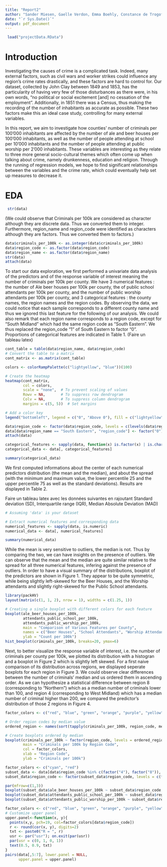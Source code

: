 ```yaml
---
title: "Report2"
author: "Sander Miesen, Gaelle Verdon, Emma Boehly, Constance de Trogoff"
date: "`r Sys.Date()`"
output: pdf_document
---
```


```r
 load("projectData.RData")
```

# Introduction

Investigating the causes of crime is a complicated task. Indeed, many external factors, such as civil wars and worker strikes could influence any region’s crime rates drastically, and these factors are hard to control for. Our dataset, collected by John Clay between 1849 and 1853, has the particularity of having very few of those disturbances as there were, in his own words, “no political or social excitement [and] no cessation of the employment”. Additionally, in 1851 there was a Census, thus making the recording of the number of inhabitants as accurate as possible. These two factors make this an ideal case study, controlling for many external variables.

In this report, we aim to investigate how counties’ number of criminals per 100’000 inhabitants are affected by the number of ale and beer houses per 100’000 inhabitants, as well as the number of people attending at school per 10’000 inhabitants and the number of people attending at public worship per 2’000 inhabitants. These variables are interesting as they relate to three more general socio-cultural themes which often come up when talking about crime, namely drunkenness, education and religion. Through the running of regression models, we hope to find significant relationships between the variables and the crime rate, which could eventually help set up measures to decrease it.


# EDA

```r
 str(data)
```

(We could observe that Criminals per 100k are considered as character although they are discrete data. Thus we converted them to integer.
Furthermore, region_name and region_code were identified as characters although they are factors. Thus we converted them to factors.)

```r
data$criminals_per_100k <- as.integer(data$criminals_per_100k)
data$region_code <- as.factor(data$region_code)
data$region_name <- as.factor(data$region_name)
str(data)
attach(data)
```

To start our data exploration, we first performed a univariate data analysis of the predictors and of the response variable of interest meaning the number of criminals per 100k per county. We have 3 numerical features : the number of Ale beer houses per 100k per county, the of public school attendants per 100k per county, and the number of public worship attendants per 100k per county, and 3 categorical features : the county names, the region names and the region codes. By observing the data, we could notice that each sample corresponds to a different county name and thus we ignored this last feature for the following of our analysis. We could also remark that each region name corresponds to a region code, except for "South Midland" which had the same region code as "South Eastern". We thus replaced the region_code "1" of South Eastern to factor "0". Proportions of categorical features are indicated in Table 1. (Faire un tableau latex)

```r

cont_table = table(data$region_name, data$region_code)
# Convert the table to a matrix
cont_matrix <- as.matrix(cont_table)

colors <- colorRampPalette(c("lightyellow", "blue"))(100)

# Create the heatmap
heatmap(cont_matrix, 
        col = colors, 
        scale = "none",  # To prevent scaling of values
        Rowv = NA,       # To suppress row dendrogram
        Colv = NA,       # To suppress column dendrogram
        margins = c(5, 5))  # Set margins

# Add a color key
legend("bottomleft", legend = c("0", "Above 0"), fill = c("lightyellow", "blue"), bty = "n")

```

```r
data$region_code <- factor(data$region_code, levels = c(levels(data$region_code), "0"))
data[data$region_name == "South Eastern", "region_code"] <- factor("0")
attach(data)

categorical_features <- sapply(data, function(x) is.factor(x) | is.character(x))
categorical_data <- data[, categorical_features]

summary(categorical_data)
```

We first computed informations about the center of each numerical predictors distribution (the mean and the median), and about the spread (with the minimum and maximum value, the lower percentile 25 and the upper percentile 75 as well as the standard deviations). Results are displayed in Table 2.

Faire un tableau latex avec les données suivantes en rajoutant Standard deviation (SD), Interquartile range (IQR), Median Absolute Deviation (MAD)
```r
# Assuming 'data' is your dataset

# Extract numerical features and corresponding data
numerical_features <- sapply(data, is.numeric)
numerical_data <- data[, numerical_features]

summary(numerical_data)
```

While the mean is very sensitive to outliers, the median is not. Thus by comparing the two, we can have insights on the presence of outliers. We can observe that the mean and the median are quite similar relative to the spread for all three numerical features, infering against the presence of outliers. In order to have a visual summary of the distributions, boxplot of the predictors are shown in Figure 1. They appear to be quite symmetric, while being slightly left-skewed for the Beer Houses, and the Worship attendants and slightly right-skewed for the Public School attendants. 

```r
library(packHV)
layout(matrix(c(1, 1, 2), nrow = 1), widths = c(1.25, 1))

# Creating a single boxplot with different colors for each feature
boxplot(ale_beer_houses_per_100k, 
        attendants_public_school_per_100k, 
        attendants_public_worship_per_100k, 
        main = "Comparison of Various Features per County",
        names = c("Beer Houses", "School Attendants", "Worship Attendants"),
        ylab = "Count per 100k")
hist_boxplot(criminals_per_100k, breaks=20, ymax=6)
```

Next, to better visualize the response variable of interest, i.e. the number of criminals per county per 100k, we plotted its distribution with a histogran and a boxplot in Figure 2 which is slightly left skewed. For a first naive comparison of its distribution across regions, we displayed seperate boxplots for each region in Figure 3. We could observe clear differences between the number of criminals' median and us ordered them in ascending order. As we can hypothesize a statistical difference between region 8 (corresponding to "Northern") which as a median number of criminals lower than 100, and region 4 (corresponding to West Midland) which has a median number of criminal higher than 200, we compared the predictor's distribution of those 2 regions in Figure 4.


```r
factor_colors <- c("red", "blue", "green", "orange", "purple", "yellow", "pink", "magenta", "cyan")

# Order region codes by median value
ordered_region <- names(sort(tapply(criminals_per_100k, region_code, median)))

# Create boxplots ordered by median
boxplot(criminals_per_100k ~ factor(region_code, levels = ordered_region), 
        main = "Criminals per 100k by Region Code",
        col = factor_colors,
        xlab = "Region Code",
        ylab = "Criminals per 100k")

```
```r
factor_colors <- c("cyan", "red")
subset_data <- data[data$region_code %in% c(factor("4"), factor("8")), ]
subset_data$region_code <- factor(subset_data$region_code, levels = c(factor("4"), factor("8")))

par(mfrow=c(1,3))
boxplot(subset_data$ale_beer_houses_per_100k ~ subset_data$region_code, main = "", col = factor_colors)
boxplot(subset_data$attendants_public_school_per_100k ~ subset_data$region_code, main = "", col = factor_colors)
boxplot(subset_data$attendants_public_worship_per_100k ~ subset_data$region_code, main = "", col = factor_colors)
```


```r
factor_colors <- c("red", "blue", "green", "orange", "purple", "yellow", "pink", "magenta", "cyan")
# Customize upper panel
upper.panel<-function(x, y){
  points(x,y, pch=19, col=factor_colors[data$region_code])
  r <- round(cor(x, y), digits=2)
  txt <- paste0("R = ", r)
  usr <- par("usr"); on.exit(par(usr))
  par(usr = c(0, 1, 0, 1))
  text(0.5, 0.9, txt)
}
pairs(data[,5:7], lower.panel = NULL, 
      upper.panel = upper.panel)

```

